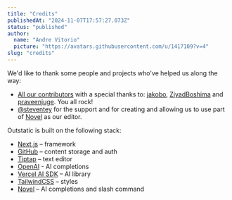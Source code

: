 ```yaml
---
title: "Credits"
publishedAt: "2024-11-07T17:57:27.073Z"
status: "published"
author:
  name: "Andre Vitorio"
  picture: "https://avatars.githubusercontent.com/u/1417109?v=4"
slug: "credits"
---
```


We'd like to thank some people and projects who've helped us along the way:

- [All our contributors](https://github.com/avitorio/outstatic/graphs/contributors) with a special thanks to: [jakobo](https://github.com/jakobo), [ZiyadBoshima](https://github.com/ZiyadBoshima) and [praveenjuge](https://github.com/praveenjuge). You all rock!
- [@steventey](https://x.com/steventey) for the support and for creating and allowing us to use part of [Novel](https://novel.sh) as our editor.

Outstatic is built on the following stack:

- [Next.js](https://nextjs.org/) – framework
- [GitHub](https://github.com/) – content storage and auth
- [Tiptap](https://tiptap.dev/) – text editor
- [OpenAI](https://openai.com/) - AI completions
- [Vercel AI SDK](https://sdk.vercel.ai/docs) – AI library
- [TailwindCSS](https://tailwindcss.com/) – styles
- [Novel](https://novel.sh/) – AI completions and slash command